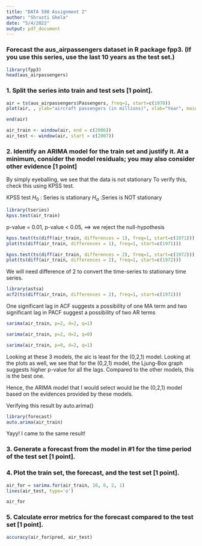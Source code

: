 ```yaml
---
title: "DATA 598 Assignment 2"
author: "Shrusti Ghela"
date: "5/4/2022"
output: pdf_document
---
```

### Forecast the aus_airpassengers dataset in R package fpp3. (If you use this series, use the last 10 years as the test set.)

```r
library(fpp3)
head(aus_airpassengers)
```

### 1. Split the series into train and test sets [1 point].

```r
air = ts(aus_airpassengers$Passengers, freq=1, start=c(1970))
plot(air, , ylab="aircraft passengers (in millions)", xlab="Year", main="Total annual aircraft passengers for Australia")
```

```r
end(air)
```

```r
air_train <- window(air, end = c(2006))
air_test <- window(air, start = c(2007))
```

### 2. Identify an ARIMA model for the train set and justify it. At a minimum, consider the model residuals; you may also consider other evidence [1 point]

By simply eyeballing, we see that the data is not stationary
To verify this, check this using KPSS test. 

KPSS test
$H_0$ : Series is stationary
$H_{\alpha}$ :Series is NOT stationary

```r
library(tseries)
kpss.test(air_train)
```
p-value = 0.01, p-value < 0.05, $\implies$ we reject the null-hypothesis

```r
kpss.test(ts(diff(air_train, differences = 1), freq=1, start=c(1971)))
plot(ts(diff(air_train, differences = 1), freq=1, start=c(1971)))
```
```r
kpss.test(ts(diff(air_train, differences = 2), freq=1, start=c(1972)))
plot(ts(diff(air_train, differences = 2), freq=1, start=c(1972)))
```
We will need difference of 2 to convert the time-series to stationary time series. 

```r
library(astsa)
acf2(ts(diff(air_train, differences = 2), freq=1, start=c(1972)))
```
One significant lag in ACF suggests a possibility of one MA term and two significant lag in PACF suggest a possibility of two AR terms

```r
sarima(air_train, p=2, d=2, q=1)
```
```r
sarima(air_train, p=2, d=2, q=0)
```
```r
sarima(air_train, p=0, d=2, q=1)
```
Looking at these 3 models, the aic is least for the (0,2,1) model. Looking at the plots as well, we see that for the (0,2,1) model, the Ljung-Box graph suggests higher p-value for all the lags. Compared to the other models, this is the best one. 

Hence, the ARIMA model that I would select would be the (0,2,1) model based on the evidences provided by these models. 

Verifying this result by auto.arima()

```r
library(forecast)
auto.arima(air_train)
```
Yayy! I came to the same result!

### 3. Generate a forecast from the model in #1 for the time period of the test set [1 point].
### 4. Plot the train set, the forecast, and the test set [1 point].
```r
air_for = sarima.for(air_train, 10, 0, 2, 1)
lines(air_test, type='o')

air_for
```
### 5. Calculate error metrics for the forecast compared to the test set [1 point]. 

```r
accuracy(air_for$pred, air_test)
```

